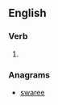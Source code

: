 ==English==

===Verb===
{{en-verb|sweares|swearing|swore|sworne}}

# {{obsolete spelling of|swear|lang=en}}

===Anagrams===
* [[swaree#dEnglish|swaree]]